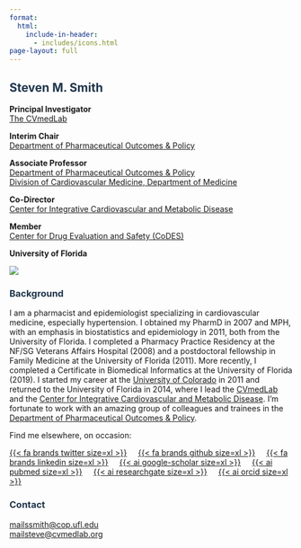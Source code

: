 ```yaml
---
format: 
  html:
    include-in-header: 
      - includes/icons.html
page-layout: full
---
```


::: column-page
# [Steven M. Smith]{style="color: #1E354B"}

::: wrap-columns
::: columns-50
::: tight-text
**Principal Investigator**\
[The CVmedLab](https://cvmedlab.org/)

**Interim Chair**\
[Department of Pharmaceutical Outcomes & Policy](https://pop.pharmacy.ufl.edu/)\

**Associate Professor**\
[Department of Pharmaceutical Outcomes & Policy](https://pop.pharmacy.ufl.edu/)\
[Division of Cardiovascular Medicine, Department of Medicine](https://cardiology.medicine.ufl.edu/)

**Co-Director**\
[Center for Integrative Cardiovascular and Metabolic Disease](https://cicmd.center.ufl.edu/)

**Member**\
[Center for Drug Evaluation and Safety (CoDES)](https://codes.pharmacy.ufl.edu/)

**University of Florida**
:::
:::

::: columns-50
![](assets/CICMD.jpg){fig-align="right"}
:::
:::
:::

::: column-page-inset
### [Background]{style="color: #1E354B"}

I am a pharmacist and epidemiologist specializing in cardiovascular medicine, especially hypertension. I obtained my PharmD in 2007 and MPH, with an emphasis in biostatistics and epidemiology in 2011, both from the University of Florida. I completed a Pharmacy Practice Residency at the NF/SG Veterans Affairs Hospital (2008) and a postdoctoral fellowship in Family Medicine at the University of Florida (2011). More recently, I completed a Certificate in Biomedical Informatics at the University of Florida (2019). I started my career at the [University of Colorado](https://pharmacy.cuanschutz.edu/) in 2011 and returned to the University of Florida in 2014, where I lead the [CVmedLab](https://cvmedlab.org/) and the [Center for Integrative Cardiovascular and Metabolic Disease](https://cicmd.center.ufl.edu/). I'm fortunate to work with an amazing group of colleagues and trainees in the [Department of Pharmaceutical Outcomes & Policy](https://pop.pharmacy.ufl.edu/).
:::

::: column-page-inset
Find me elsewhere, on occasion:

[{{< fa brands twitter size=xl >}}](https://twitter.com/SteveSmithUF)     [{{< fa brands github size=xl >}}](https://github.com/ssmithm/)     [{{< fa brands linkedin size=xl >}}](https://www.linkedin.com/in/steven-smith-09b80659/)     [{{< ai google-scholar size=xl >}}](https://scholar.google.com/citations?user=3MKlN-EAAAAJ&hl=en)     [{{< ai pubmed size=xl >}}](https://www.ncbi.nlm.nih.gov/myncbi/steven.smith.4/bibliography/public/)     [{{< ai researchgate size=xl >}}](https://www.researchgate.net/profile/Steven_Smith16/)     [{{< ai orcid size=xl >}}](https://orcid.org/0000-0002-0201-839X)
:::

::: column-page-inset
### [Contact]{style="color: #1E354B"}

<a href="mailto:ssmith@cop.ufl.edu">[mail]{.material-symbols-rounded}ssmith\@cop.ufl.edu</a>\
<a href="mailto:steve@cvmedlab.org">[mail]{.material-symbols-rounded}steve\@cvmedlab.org</a>
:::
